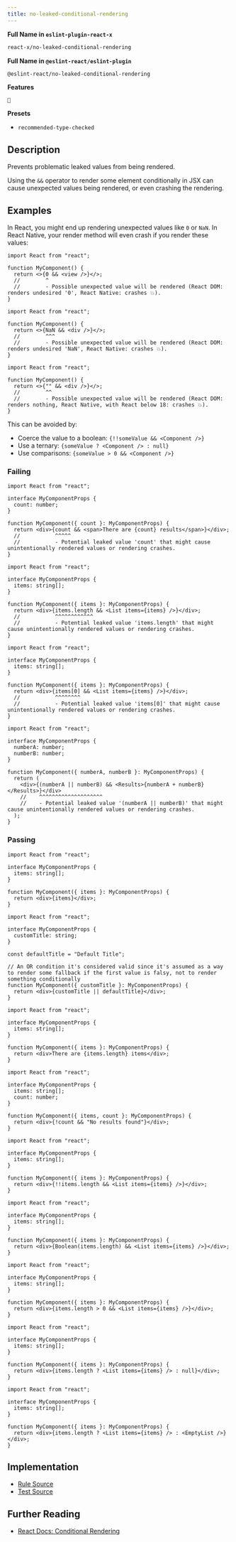 ```yaml
---
title: no-leaked-conditional-rendering
---
```


**Full Name in `eslint-plugin-react-x`**

```sh copy
react-x/no-leaked-conditional-rendering
```

**Full Name in `@eslint-react/eslint-plugin`**

```sh copy
@eslint-react/no-leaked-conditional-rendering
```

**Features**

`💭`

**Presets**

- `recommended-type-checked`

## Description

Prevents problematic leaked values from being rendered.

Using the `&&` operator to render some element conditionally in JSX can cause unexpected values being rendered, or even crashing the rendering.

## Examples

In React, you might end up rendering unexpected values like `0` or `NaN`. In React Native, your render method will even crash if you render these values:

```tsx
import React from "react";

function MyComponent() {
  return <>{0 && <view />}</>;
  //        ^
  //        - Possible unexpected value will be rendered (React DOM: renders undesired '0', React Native: crashes 💥).
}
```

```tsx
import React from "react";

function MyComponent() {
  return <>{NaN && <div />}</>;
  //        ^^^
  //        - Possible unexpected value will be rendered (React DOM: renders undesired 'NaN', React Native: crashes 💥).
}
```

```tsx
import React from "react";

function MyComponent() {
  return <>{"" && <div />}</>;
  //        ^^
  //        - Possible unexpected value will be rendered (React DOM: renders nothing, React Native, with React below 18: crashes 💥).
}
```

This can be avoided by:

- Coerce the value to a boolean: `{!!someValue && <Component />}`
- Use a ternary: `{someValue ? <Component /> : null}`
- Use comparisons: `{someValue > 0 && <Component />}`

### Failing

```tsx
import React from "react";

interface MyComponentProps {
  count: number;
}

function MyComponent({ count }: MyComponentProps) {
  return <div>{count && <span>There are {count} results</span>}</div>;
  //           ^^^^^
  //           - Potential leaked value 'count' that might cause unintentionally rendered values or rendering crashes.
}
```

```tsx
import React from "react";

interface MyComponentProps {
  items: string[];
}

function MyComponent({ items }: MyComponentProps) {
  return <div>{items.length && <List items={items} />}</div>;
  //           ^^^^^^^^^^^^
  //           - Potential leaked value 'items.length' that might cause unintentionally rendered values or rendering crashes.
}
```

```tsx
import React from "react";

interface MyComponentProps {
  items: string[];
}

function MyComponent({ items }: MyComponentProps) {
  return <div>{items[0] && <List items={items} />}</div>;
  //           ^^^^^^^^
  //           - Potential leaked value 'items[0]' that might cause unintentionally rendered values or rendering crashes.
}
```

```tsx
import React from "react";

interface MyComponentProps {
  numberA: number;
  numberB: number;
}

function MyComponent({ numberA, numberB }: MyComponentProps) {
  return (
    <div>{(numberA || numberB) && <Results>{numberA + numberB}</Results>}</div>
    //    ^^^^^^^^^^^^^^^^^^^^
    //    - Potential leaked value '(numberA || numberB)' that might cause unintentionally rendered values or rendering crashes.
  );
}
```

### Passing

```tsx
import React from "react";

interface MyComponentProps {
  items: string[];
}

function MyComponent({ items }: MyComponentProps) {
  return <div>{items}</div>;
}
```

```tsx
import React from "react";

interface MyComponentProps {
  customTitle: string;
}

const defaultTitle = "Default Title";

// An OR condition it's considered valid since it's assumed as a way to render some fallback if the first value is falsy, not to render something conditionally
function MyComponent({ customTitle }: MyComponentProps) {
  return <div>{customTitle || defaultTitle}</div>;
}
```

```tsx
import React from "react";

interface MyComponentProps {
  items: string[];
}

function MyComponent({ items }: MyComponentProps) {
  return <div>There are {items.length} items</div>;
}
```

```tsx
import React from "react";

interface MyComponentProps {
  items: string[];
  count: number;
}

function MyComponent({ items, count }: MyComponentProps) {
  return <div>{!count && "No results found"}</div>;
}
```

```tsx
import React from "react";

interface MyComponentProps {
  items: string[];
}

function MyComponent({ items }: MyComponentProps) {
  return <div>{!!items.length && <List items={items} />}</div>;
}
```

```tsx
import React from "react";

interface MyComponentProps {
  items: string[];
}

function MyComponent({ items }: MyComponentProps) {
  return <div>{Boolean(items.length) && <List items={items} />}</div>;
}
```

```tsx
import React from "react";

interface MyComponentProps {
  items: string[];
}

function MyComponent({ items }: MyComponentProps) {
  return <div>{items.length > 0 && <List items={items} />}</div>;
}
```

```tsx
import React from "react";

interface MyComponentProps {
  items: string[];
}

function MyComponent({ items }: MyComponentProps) {
  return <div>{items.length ? <List items={items} /> : null}</div>;
}
```

```tsx
import React from "react";

interface MyComponentProps {
  items: string[];
}

function MyComponent({ items }: MyComponentProps) {
  return <div>{items.length ? <List items={items} /> : <EmptyList />}</div>;
}
```

## Implementation

- [Rule Source](https://github.com/Rel1cx/eslint-react/tree/main/packages/plugins/eslint-plugin-react-x/src/rules/no-leaked-conditional-rendering.ts)
- [Test Source](https://github.com/Rel1cx/eslint-react/tree/main/packages/plugins/eslint-plugin-react-x/src/rules/no-leaked-conditional-rendering.spec.ts)

## Further Reading

- [React Docs: Conditional Rendering](https://react.dev/learn/conditional-rendering)

